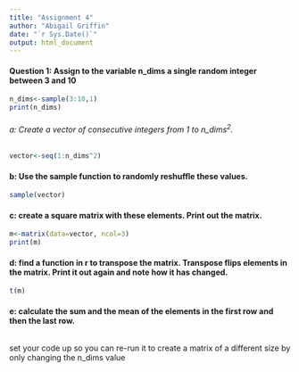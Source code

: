 ```yaml
---
title: "Assignment 4"
author: "Abigail Griffin"
date: "`r Sys.Date()`"
output: html_document
---
```

#### Question 1: Assign to the variable n_dims a single random integer between 3 and 10
```r
n_dims<-sample(3:10,1)
print(n_dims)
```

###### a: Create a vector of consecutive integers from 1 to n_dims^2^.
```r
vector<-seq(1:n_dims^2)
```
#### b: Use the sample function to randomly reshuffle these values.
```r
sample(vector)
```
#### c: create a square matrix with these elements. Print out the matrix.
```r
m<-matrix(data=vector, ncol=3)
print(m)
```

#### d: find a function in r to transpose the matrix. Transpose flips elements in the matrix. Print it out again and note how it has changed.
```r
t(m)
```
#### e: calculate the sum and the mean of the elements in the first row and then the last row.
```r

```


set your code up so you can re-run it to create a matrix of a different size by only changing the n_dims value